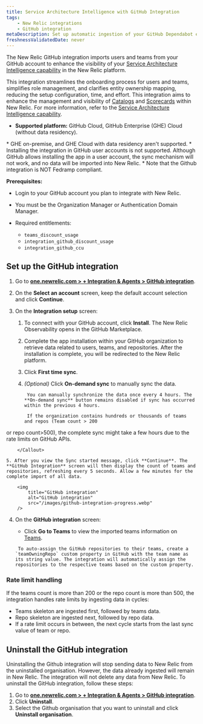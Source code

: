 ```yaml
---
title: Service Architecture Intelligence with GitHub Integration
tags:
    - New Relic integrations
    - GitHub integration
metaDescription: Set up automatic ingestion of your GitHub Dependabot events by using webhook for ongoing ingestion.
freshnessValidatedDate: never
---
```



The New Relic GitHub integration imports users and teams from your GitHub account to enhance the visibility of your [Service Architecture Intelligence capability](/docs/service-architecture-intelligence/getting-started) in the New Relic platform. 

This integration streamlines the onboarding process for users and teams, simplifies role management, and clarifies entity ownership mapping, reducing the setup configuration, time, and effort. This integration aims to enhance the management and visibility of [Catalogs](/docs/service-architecture-intelligence/catalogs/catalogs) and [Scorecards](/docs/service-architecture-intelligence/scorecards/getting-started) within New Relic. For more information, refer to the [Service Architecture Intelligence capability](/docs/service-architecture-intelligence/getting-started).

* **Supported platform:** GitHub Cloud, GitHub Enterprise (GHE) Cloud (without data residency).

<Callout variant="important" title="important">
* GHE on-premise, and GHE Cloud with data residency aren't supported.
* Installing the integration in GitHub user accounts is not supported. Although GitHub allows installing the app in a user account, the sync mechanism will not work, and no data will be imported into New Relic.
* Note that the Github integration is NOT Fedramp compliant.
</Callout>


**Prerequisites:**

* Login to your GitHub account you plan to integrate with New Relic.
* You must be the Organization Manager or Authentication Domain Manager.

* Required entitlements:
    * `teams_discount_usage`
    * `integration_github_discount_usage`
    * `integration_github_ccu`





## Set up the GitHub integration

1. Go to **[one.newrelic.com > + Integration & Agents > GitHub integration](https://one.newrelic.com/marketplace/install-data-source?state=9306060d-b674-b245-083e-ff8d42765e0d)**.
2. On the **Select an account** screen, keep the default account selection and click **Continue**.
3. On the **Integration setup** screen:

    1. To connect with your GitHub account, click **Install**. The New Relic Observability opens in the GitHub Marketplace. 
    2. Complete the app installation within your GitHub organization to retrieve data related to users, teams, and repositories.
        After the installation is complete, you will be redirected to the New Relic platform.
    3. Click **First time sync**.
    4. *(Optional)* Click **On-demand sync** to manually sync the data.

        <Callout variant="tip" title="tip">

            You can manually synchronize the data once every 4 hours. The **On-demand sync** button remains disabled if sync has occurred within the previous 4 hours.

        </Callout>

        <Callout variant="warning" title="warning">

            If the organization contains hundreds or thousands of teams and repos (Team count > 200
or repo count>500), the complete sync might take a few hours due to the rate limits on GitHub APIs.

        </Callout>

    5. After you view the Sync started message, click **Continue**. The **GitHub Integration** screen will then display the count of teams and repositories, refreshing every 5 seconds. Allow a few minutes for the complete import of all data.

        <img
            title="GitHub integration"
            alt="GitHub integration"
            src="/images/github-integration-progress.webp"
        /> 

4. On the **GitHub integration** screen:

    - Click **Go to Teams** to view the imported teams information on [Teams](/docs/service-architecture-intelligence/teams/teams).

    <Callout variant="tip" title="tip">

        To auto-assign the GitHub repositories to their teams, create a `teamOwningRepo` custom property in GitHub with the team name as its string value. The integration will automatically assign the repositories to the respective teams based on the custom property.
    
    </Callout>

### Rate limit handling
If the teams count is more than 200 or the repo count is more than 500, the integration handles rate limits by ingesting data in cycles:

* Teams skeleton are ingested first, followed by teams data.
* Repo skeleton are ingested next, followed by repo data.
* If a rate limit occurs in between, the next cycle starts from the last sync value of team or repo.

## Uninstall the GitHub integration
Uninstalling the Github integration will stop sending data to New Relic from the uninstalled organisation. However, the data already ingested will remain in New Relic. The integration will not delete any data from New Relic.
To uninstall the GitHub integration, follow these steps:
1. Go to **[one.newrelic.com > + Integration & Agents > GitHub integration](https://one.newrelic.com/marketplace/install-data-source?state=9306060d-b674-b245-083e-ff8d42765e0d)**.
2. Click **Uninstall**.
3. Select the Github organisation that you want to uninstall and click **Uninstall organisation**.



